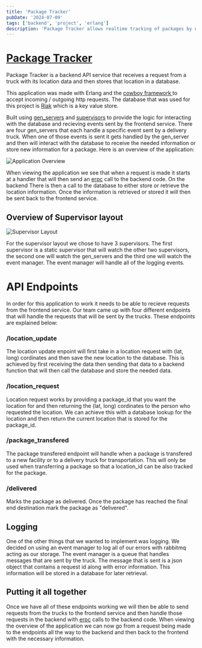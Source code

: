 ```yaml
---
title: 'Package Tracker'
pubDate: '2024-07-09'
tags: ['backend', 'project', 'erlang']
description: 'Package Tracker allows realtime tracking of packages by using Erlang.'
---
```



# <a href="https://github.com/electricman991/business_logic" target="_blank">Package Tracker</a>

Package Tracker is a backend API service that receives a request from a truck with its location data and then stores that location in a database.

This application was made with Erlang and the <a href="https://github.com/ninenines/cowboy" target="_blank">cowboy framework </a> to accept incoming / outgoing http requests. 
The database that was used for this project is <a href="https://www.tiot.jp/riak-docs/riak/kv/3.2.0/" target="_blank">Riak</a> which is a key value store. 

Built using <a href="https://www.erlang.org/doc/apps/stdlib/gen_server.html" target="_blank">gen_servers</a> and <a href="https://www.erlang.org/doc/apps/stdlib/supervisor.html" target="_blank">supervisors</a> to provide 
the logic for interacting with the database and recieving events sent by the frontend service. There are four 
gen_servers that each handle a specific event sent by a delivery truck. When one of those events is sent it gets handled by the gen_server and then will interact with 
the database to receive the needed information or store new information for a package. Here is an overview of the application:

<Image src={AppOverview} alt="Application Overview" loading="eager" />

When viewing the application we see that when a request is made it starts at a handler that will then send an [erpc](https://www.erlang.org/doc/apps/kernel/erpc.html) 
call to the backend code. On the backend There is then a call to the database to either store or retrieve the location information. Once the information is retrieved or 
stored it will then be sent back to the frontend service.

## Overview of Supervisor layout 
<Image src={SupervisorLayout} alt="Supervisor Layout" />

For the supervisor layout we chose to have 3 supervisors. The first supervisor is a static supervisor that will watch the other two supervisors, the second one will
watch the gen_servers and the third one will watch the event manager. The event manager will handle all of the logging events.

# API Endpoints

In order for this application to work it needs to be able to recieve requests from the frontend service. Our team came up with four different endpoints that will
handle the requests that will be sent by the trucks. These endpoints are explained below:

### /location_update
The location update enpoint will first take in a location request with (lat, long) cordinates and then save the new location to the database. This is achieved
by first receiving the data then sending that data to a backend function that will then call the database and store the needed data. 

### /location_request
Location request works by providing a package_id that you want the location for and then returning the (lat, long) cordinates to the person who requested the location.
We can achieve this with a database lookup for the location and then return the current location that is stored for the package_id.

### /package_transfered
The package transfered endpoint will handle when a package is transfered to a new facility or to a delivery truck for transportation. This will only be used when
transferring a package so that a location_id can be also tracked for the package.

### /delivered
Marks the package as delivered. Once the package has reached the final end destination mark the package as "delivered".

## Logging
One of the other things that we wanted to implement was logging. We decided on using an event manager to log all of our errors with rabbitmq acting as our storage.
The event manager is a queue that handles messages that are sent by the truck. The message that is sent is a json object that contains a request id along with error information.
This information will be stored in a database for later retrieval.

## Putting it all together
Once we have all of these endpoints working we will then be able to send requests from the trucks to the frontend service and then handle those requests in the backend with 
<a href="https://www.erlang.org/doc/apps/kernel/erpc.html" target="_blank">erpc</a> calls to the backend code. When viewing the overview of the application we can now go from a request being made to
the endpoints all the way to the backend and then back to the frontend with the necessary information.